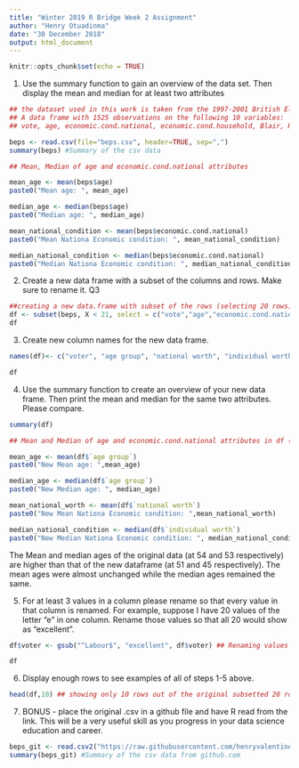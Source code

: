 ```yaml
---
title: "Winter 2019 R Bridge Week 2 Assignment"
author: "Henry Otuadinma"
date: "30 December 2018"
output: html_document
---
```


```r
knitr::opts_chunk$set(echo = TRUE)
```

1. Use the summary function to gain an overview of the data set. Then display the mean and
median for at least two attributes

```r
## the dataset used in this work is taken from the 1997-2001 British Election Panel Study (BEPS).
## A data frame with 1525 observations on the following 10 variables:
## vote, age, economic.cond.national, economic.cond.household, Blair, Hague, Kennedy, Europe, political.knowledge, gender

beps <- read.csv(file="beps.csv", header=TRUE, sep=",")
summary(beps) #Summary of the csv data
```
```r
## Mean, Median of age and economic.cond.national attributes

mean_age <- mean(beps$age)
paste0("Mean age: ", mean_age)

median_age <- median(beps$age)
paste0("Median age: ", median_age)

mean_national_condition <- mean(beps$economic.cond.national)
paste0("Mean Nationa Economic condition: ", mean_national_condition)

median_national_condition <- median(beps$economic.cond.national)
paste0("Median Nationa Economic condition: ", median_national_condition)
```

2. Create a new data frame with a subset of the columns and rows. Make sure to rename it.
Q3

```r
##creating a new data.frame with subset of the rows (selecting 20 rows) and columns of the BEPS Data
df <- subset(beps, X < 21, select = c("vote","age","economic.cond.national", "economic.cond.household", "Europe"))
df
```

3. Create new column names for the new data frame.

```r
names(df)<- c("voter", "age group", "national worth", "individual worth", "Euro") ## Renaming the columns

df
```

4. Use the summary function to create an overview of your new data frame. Then print the mean
and median for the same two attributes. Please compare.
```r
summary(df)
```

```r

## Mean and Median of age and economic.cond.national attributes in df (New dataframe)

mean_age <- mean(df$`age group`)
paste0("New Mean age: ",mean_age)

median_age <- median(df$`age group`)
paste0("New Median age: ", median_age)

mean_national_worth <- mean(df$`national worth`)
paste0("New Mean Nationa Economic condition: ",mean_national_worth)

median_national_condition <- median(df$`individual worth`)
paste0("New Median Nationa Economic condition: ", median_national_condition)

```

The Mean and median ages of the original data (at 54 and 53 respectively) are higher than that of 
the new dataframe (at 51 and 45 respectively). The mean ages were almost unchanged while the median ages
remained the same.


5. For at least 3 values in a column please rename so that every value in that column is renamed.
For example, suppose I have 20 values of the letter "e" in one column. Rename those values so
that all 20 would show as "excellent".

```r

df$voter <- gsub("^Labour$", "excellent", df$voter) ## Renaming values in the voter column

df

```

6. Display enough rows to see examples of all of steps 1-5 above.
```r
head(df,10) ## showing only 10 rows out of the original subsetted 20 rows
```

7. BONUS - place the original .csv in a github file and have R read from the link. This will be a very
useful skill as you progress in your data science education and career.

```r
beps_git <- read.csv2("https://raw.githubusercontent.com/henryvalentine/MSDS2019/master/beps.csv", header = TRUE, sep=",")
summary(beps_git) #Summary of the csv data from github.com
```

